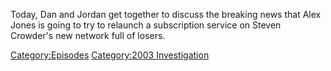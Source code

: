 {{DEFAULTSORT:
    #_EPISODE_0836:The Crowder Announcement
}}{{Episode
    | title           = The Crowder Announcement
    | caption         = Listen to this episode on [https://knowledgefight.libsyn.com/836-the-crowder-announcement Libsyn] [https://open.spotify.com/episode/4hrDusNVmlm1GCvA3V6DOy Spotify]
    | episodeNumber   = 836
    | length          = 01:10:50
    | airDate         = August 9, 2023
    | episodeType     = [[:Category:2003 Investigation|2003 Investigation]]
    | previousEpisode = [[835: August 5, 2023]]
    | nextEpisode     = [[837: March 11, 2004]]
}}

{{Stub}}

Today, Dan and Jordan get together to discuss the breaking news that Alex Jones is going to try to relaunch a subscription service on Steven Crowder's new network full of losers.

[[Category:Episodes]]
[[Category:2003 Investigation]]
